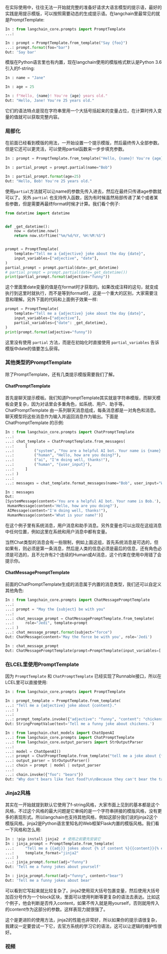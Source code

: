 在实际使用中，往往无法一开始就完整的准备好请求大语言模型的提示语，最好的实践是用提示模版，可以按照需要动态的生成提示语。在langchain里最常见的就是PromptTemplate:

```python
In : from langchain_core.prompts import PromptTemplate
...:

In : prompt = PromptTemplate.from_template("Say {foo}")
...: prompt.format(foo="bar")
Out: 'Say bar'
```

模版在Python语言里也有内置，现在langchain使用的模版格式默认是Python 3.6引入的f-string:

```python
In : name = "Jane"

In : age = 25

In : f"Hello, {name}! You're {age} years old."
Out: "Hello, Jane! You're 25 years old."
```

它们的语法特点是现在字符串里用一个大括号括起来的变量占位，在计算时传入变量的值就可以获取完整内容。

### 局部化

在前面已经看到模版的用法，一开始设置一个提示模版，然后最终传入全部参数。但是它还可以更灵活，可以使用partial函数来一步步填充参数。

```python
In : prompt = PromptTemplate.from_template("Hello, {name}! You're {age} years old.")

In : partial_prompt = prompt.partial(name="Bob")

In : partial_prompt.format(age=25)
Out: "Hello, Bob! You're 25 years old."
```

使用`partial`方法就可以让name的参数先传入进去，然后在最终只传递age参数就可以了。另外 `partial` 也支持传入函数，因为有时候虽然局部传递了某个或者某些参数，但是需要再最终format时候才计算。我们看个例子:

```python
from datetime import datetime


def _get_datetime():
    now = datetime.now()
    return now.strftime("%m/%d/%Y, %H:%M:%S")


prompt = PromptTemplate(
    template="Tell me a {adjective} joke about the day {date}",
    input_variables=["adjective", "date"],
)
partial_prompt = prompt.partial(date=_get_datetime)
# partial_prompt = prompt.partial(date=_get_datetime())
print(partial_prompt.format(adjective="funny"))
```

这个里面里date变量的值是在format时才获取的。如果改成注释的这句，就变成执行到这里时就执行，而不是等到format时，这是一个重大的区别，大家需要注意和理解。另外下面的代码和上面例子效果一样:

```python
prompt = PromptTemplate(
    template="Tell me a {adjective} joke about the day {date}",
    input_variables=["adjective"],
    partial_variables={"date": _get_datetime},
)
print(prompt.format(adjective="funny"))
```
这里没有使用 `partial` 方法，而是在初始化时直接使用 `partial_variables` 告诉模版中date的值要怎么获得。
### 其他类型的PromptTemplate

除了PromptTemplate，还有几类提示模版需要我们了解。

#### ChatPromptTemplate

首先是聊天提示模板。我们知道PromptTemplate其实就是字符串模版，而聊天模板会更复杂，因为对话里会多重角色，如系统、用户、助手等。ChatPromptTemplate 由一系列聊天消息组成，每条消息都是一对角色和消息。聊天模型将这些消息作为输入并返回消息作为输出。下面是 ChatPromptTemplate 的示例:

```python
In : from langchain_core.prompts import ChatPromptTemplate
...:
...: chat_template = ChatPromptTemplate.from_messages(
...:     [
...:         ("system", "You are a helpful AI bot. Your name is {name}."),
...:         ("human", "Hello, how are you doing?"),
...:         ("ai", "I'm doing well, thanks!"),
...:         ("human", "{user_input}"),
...:     ]
...: )
...:
...: messages = chat_template.format_messages(name="Bob", user_input="What is your name?")

In : messages
Out:
[SystemMessage(content='You are a helpful AI bot. Your name is Bob.'),
 HumanMessage(content='Hello, how are you doing?'),
 AIMessage(content="I'm doing well, thanks!"),
 HumanMessage(content='What is your name?')]
```
在这个例子里有系统消息，用户消息和助手消息。另外变量也可以出现在这组消息中任何位置，例如这里在系统和用户消息中都有变量。

当然Chat类型的消息会有一些限制，例如上面这组，首先系统消息是可选的，但如果有，则必须是第一条消息，然后是人类的信息必须是最后的信息，还有角色必须是可选的，且不允许有2个连续的Human或AI消息，这个约束在使用中用错了会提示你。
#### ChatMessagePromptTemplate

前面的ChatPromptTemplate生成的消息属于内置的消息类型，我们还可以自定义其他角色:

```python
In : from langchain_core.prompts import ChatMessagePromptTemplate
...:
...: prompt = "May the {subject} be with you"
...:
...: chat_message_prompt = ChatMessagePromptTemplate.from_template(
...:     role="Jedi", template=prompt
...: )
...: chat_message_prompt.format(subject="force")
Out: ChatMessage(content='May the force be with you', role='Jedi')

In : chat_message_prompt
Out: ChatMessagePromptTemplate(prompt=PromptTemplate(input_variables=['subject'], template='May the {subject} be with you'), role='Jedi')
```

### 在LCEL里使用PromptTemplate

因为 `PromptTemplate` 和 `ChatPromptTemplate` 已经实现了Runnable接口，所以在LCEL里可以直接使用:

```python
In : from langchain_core.prompts import PromptTemplate

In : prompt_template = PromptTemplate.from_template(
...: "Tell me a {adjective} joke about {content}."
...: )
...:
...: prompt_template.invoke({"adjective": "funny", "content": "chickens"})
Out: StringPromptValue(text='Tell me a funny joke about chickens.')

In : from langchain.chat_models import ChatOpenAI
...: from langchain_core.prompts import ChatPromptTemplate
...: from langchain_core.output_parsers import StrOutputParser
...:
...: model = ChatOpenAI()
...: prompt = ChatPromptTemplate.from_template("tell me a joke about {foo}")
...: output_parser = StrOutputParser()
...: chain = prompt | model | output_parser
...:
...: chain.invoke({"foo": "bears"})
Out: "Why don't bears like fast food?\n\nBecause they can't bear the taste!"
```

### Jinja2风格

其实在一开始就提到默认它使用了f-string风格，大家市面上见到的基本都是这个风格，不过这个风格的最大问题是它单纯的是一个字符串拼接的模版风格，没有更多的表现形式。所以langchain也支持其他风格，例如这部分我们说的jinja2这个模版风格。jinja2是Python语言里知名的Web框架Flask内置的模版风格。我们看一下风格和怎么用:

```python
In : !pip install jinja2  # 使用之前要先安装它
In : jinja_prompt = PromptTemplate.from_template(
...:     "Tell me a {{adj}} jokes about {% if content %}{{content}}{% else %}yourself{% endif %}",
...:     template_format="jinja2"
...: )
...: jinja_prompt.format(adj="funny")
Out: 'Tell me a funny jokes about yourself'

In : jinja_prompt.format(adj="funny", content="bear")
Out: 'Tell me a funny jokes about bear'
```

可以看到它写起来就比较复杂了。jinja2使用双大括号包裹变量，然后使用大括号加百分号作为一个block区块，里面可以使用判断等更复杂的语法去表达。比如这个例子，他会判断是否传入content，如果不传入就是用yourself，否则就用传入的content作为这部分的参数。这样表现力就很强了。

这个是更进阶的使用方法，jinja2的性能也非常好，所以如果你的提示语很复杂，我建议一定要尝试一下它，去官方系统的学习它的语法，这可以让逻辑的维护性很好。

### 视频


<YouTubeEmbed videoid="nQX61qSL-uE"/>
